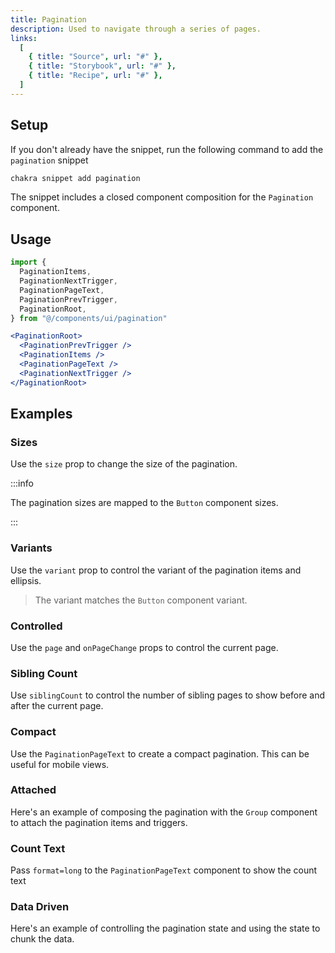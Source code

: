 ```yaml
---
title: Pagination
description: Used to navigate through a series of pages.
links:
  [
    { title: "Source", url: "#" },
    { title: "Storybook", url: "#" },
    { title: "Recipe", url: "#" },
  ]
---
```


<ExampleTabs name="pagination-basic" />

## Setup

If you don't already have the snippet, run the following command to add the
`pagination` snippet

```sh
chakra snippet add pagination
```

The snippet includes a closed component composition for the `Pagination`
component.

## Usage

```jsx
import {
  PaginationItems,
  PaginationNextTrigger,
  PaginationPageText,
  PaginationPrevTrigger,
  PaginationRoot,
} from "@/components/ui/pagination"
```

```jsx
<PaginationRoot>
  <PaginationPrevTrigger />
  <PaginationItems />
  <PaginationPageText />
  <PaginationNextTrigger />
</PaginationRoot>
```

## Examples

### Sizes

Use the `size` prop to change the size of the pagination.

:::info

The pagination sizes are mapped to the `Button` component sizes.

:::

<ExampleTabs name="pagination-with-sizes" />

### Variants

Use the `variant` prop to control the variant of the pagination items and
ellipsis.

> The variant matches the `Button` component variant.

<ExampleTabs name="pagination-with-variants" />

### Controlled

Use the `page` and `onPageChange` props to control the current page.

<ExampleTabs name="pagination-controlled" />

### Sibling Count

Use `siblingCount` to control the number of sibling pages to show before and
after the current page.

<ExampleTabs name="pagination-with-sibling-count" />

### Compact

Use the `PaginationPageText` to create a compact pagination. This can be useful
for mobile views.

<ExampleTabs name="pagination-compact" />

### Attached

Here's an example of composing the pagination with the `Group` component to
attach the pagination items and triggers.

<ExampleTabs name="pagination-attached" />

### Count Text

Pass `format=long` to the `PaginationPageText` component to show the count text

<ExampleTabs name="pagination-with-count-text" />

### Data Driven

Here's an example of controlling the pagination state and using the state to
chunk the data.

<ExampleTabs name="pagination-with-content" />
